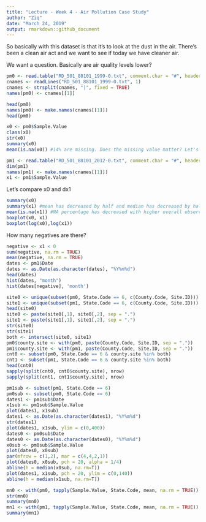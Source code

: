 ```yaml
---
title: "Lecture - Week 4 - Air Pollution Case Study"
author: "Ziq"
date: "March 24, 2019"
output: rmarkdown::github_document
---
```


So basically with this dataset is that it's to look at the dust in the air. There's been a clean air act and we want to see if today we have cleaner air.

We want a question. Basically are air quality levels lower?

```r
pm0 <- read.table("RD_501_88101_1999-0.txt", comment.char = "#", header = FALSE, sep = "|", na.strings = "")
cnames <- readLines("RD_501_88101_1999-0.txt", 1)
cnames <- strsplit(cnames, "|", fixed = TRUE)
names(pm0) <- cnames[[1]]

head(pm0)
names(pm0) <- make.names(cnames[[1]])
head(pm0)
```

```r
x0 <- pm0$Sample.Value
class(x0)
str(x0)
summary(x0)
mean(is.na(x0)) #14% are missing. Does the missing value matter? Let's compare it to pm1
```

```r
pm1 <- read.table("RD_501_88101_2012-0.txt", comment.char = "#", header = FALSE, sep = "|", na.strings = "")
dim(pm1)
names(pm1) <- make.names(cnames[[1]])
x1 <- pm1$Sample.Value
```
Let's compare x0 and dx1
```r
summary(x0)
summary(x1) #mean has decreased by half and median has decreased by half. But why are there negative values?
mean(is.na(x1)) #NA percentage has decreased with higher overall observations.
boxplot(x0, x1)
boxplot(log(x0),log(x1))
```

How many negatives are there?

```r
negative <- x1 < 0
sum(negative, na.rm = TRUE)
mean(negative, na.rm = TRUE)
dates <- pm1$Date
dates <- as.Date(as.character(dates), "%Y%m%d")
head(dates)
hist(dates, "month")
hist(dates[negative], 'month')
```

```r
site0 <- unique(subset(pm0, State.Code == 6, c(County.Code, Site.ID)))
site1 <- unique(subset(pm1, State.Code == 6, c(County.Code, Site.ID)))
head(site0)
site0 <- paste(site0[,1], site0[,2], sep = ".")
site1 <- paste(site1[,1], site1[,2], sep = ".")
str(site0)
str(site1)
both <- intersect(site0, site1)
pm0$county.site <- with(pm0, paste(County.Code, Site.ID, sep = "."))
pm1$county.site <- with(pm1, paste(County.Code, Site.ID, sep = "."))
cnt0 <- subset(pm0, State.Code == 6 & county.site %in% both)
cnt1 <- subset(pm1, State.Code == 6 & county.site %in% both)
head(cnt0)
sapply(split(cnt0, cnt0$county.site), nrow)
sapply(split(cnt1, cnt1$county.site), nrow)

```

```r
pm1sub <- subset(pm1, State.Code == 6)
pm0sub <- subset(pm0, State.Code == 6)
dates1 <- pm1sub$Date
x1sub <- pm1sub$Sample.Value
plot(dates1, x1sub)
dates1 <- as.Date(as.character(dates1), "%Y%m%d")
str(dates1)
plot(dates1, x1sub, ylim = c(0,400))
dates0 <- pm0sub$Date
dates0 <- as.Date(as.character(dates0), "%Y%m%d")
x0sub <- pm0sub$Sample.Value
plot(dates0, x0sub)
par(mfrow = c(1,2), mar = c(4,4,2,1))
plot(dates0, x0sub, pch = 20, alpha = 1/4)
abline(h = median(x0sub, na.rm=T))
plot(dates1, x1sub, pch = 20, ylim = c(0,140))
abline(h = median(x1sub, na.rm=T))
```

```r
mn0 <- with(pm0, tapply(Sample.Value, State.Code, mean, na.rm = TRUE))
str(mn0)
summary(mn0)
mn1 <- with(pm1, tapply(Sample.Value, State.Code, mean, na.rm = TRUE))
summary(mn1)
```

